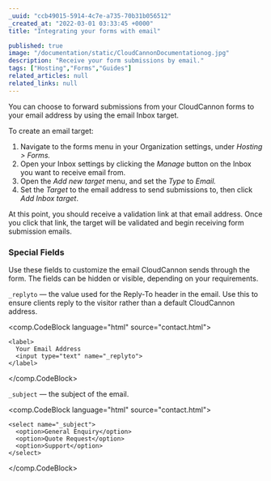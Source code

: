 ```yaml
---
_uuid: "ccb49015-5914-4c7e-a735-70b31b056512"
_created_at: "2022-03-01 03:33:45 +0000"
title: "Integrating your forms with email"

published: true
image: "/documentation/static/CloudCannonDocumentationog.jpg"
description: "Receive your form submissions by email."
tags: ["Hosting","Forms","Guides"]
related_articles: null
related_links: null
---
```


You can choose to forward submissions from your CloudCannon forms to your email address by using the email Inbox target.

To create an email target:

1. Navigate to the forms menu in your Organization settings, under *Hosting &gt; Forms.*
2. Open your Inbox settings by clicking the *Manage* button on the Inbox you want to receive email from.
3. Open the *Add new target* menu, and set the *Type* to *Email.*
4. Set the *Target* to the email address to send submissions to, then click *Add Inbox target*.

At this point, you should receive a validation link at that email address. Once you click that link, the target will be validated and begin receiving form submission emails.

### Special Fields
Use these fields to customize the email CloudCannon sends through the form. The fields can be hidden or visible, depending on your requirements.

`_replyto` — the value used for the Reply-To header in the email. Use this to ensure clients reply to the visitor rather than a default CloudCannon address.

<comp.CodeBlock language="html" source="contact.html">
```
<label>
  Your Email Address
  <input type="text" name="_replyto">
</label>
```
</comp.CodeBlock>

`_subject` — the subject of the email.

<comp.CodeBlock language="html" source="contact.html">
```
<select name="_subject">
  <option>General Enquiry</option>
  <option>Quote Request</option>
  <option>Support</option>
</select>
```
</comp.CodeBlock>

